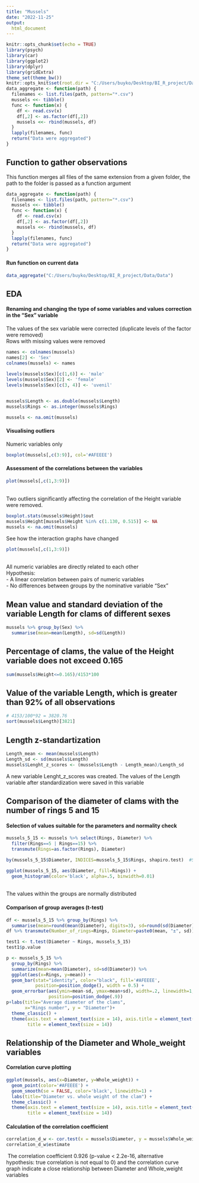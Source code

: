 ---
title: "Mussels"
date: "2022-11-25"
output: 
  html_document
---

```{r setup, include=FALSE}
knitr::opts_chunk$set(echo = TRUE)
library(psych)
library(car)
library(ggplot2)
library(dplyr)
library(gridExtra)
theme_set(theme_bw())
knitr::opts_knit$set(root.dir = "C:/Users/buyko/Desktop/BI_R_project/Data/Data")
data_aggregate <- function(path) {
  filenames <- list.files(path, pattern="*.csv")
  mussels <<- tibble()
  func <- function(x) {
    df <- read.csv(x)
    df[,2] <- as.factor(df[,2])
    mussels <<- rbind(mussels, df)
  }
  lapply(filenames, func) 
  return("Data were aggregated")
}

```

## Function to gather observations

This function merges all files of the same extension from a given folder, the path to the folder is passed as a function argument

```{r eval=FALSE, include=TRUE}

data_aggregate <- function(path) {
  filenames <- list.files(path, pattern="*.csv")
  mussels <<- tibble()
  func <- function(x) {
    df <- read.csv(x)
    df[,2] <- as.factor(df[,2])
    mussels <<- rbind(mussels, df)
  }
  lapply(filenames, func) 
  return("Data were aggregated")
}

```
#### Run function on current data

```{r include=TRUE}
data_aggregate("C:/Users/buyko/Desktop/BI_R_project/Data/Data")

```
## EDA
#### Renaming and changing the type of some variables and values correction in the "Sex" variable
The values of the sex variable were corrected (duplicate levels of the factor were removed)\
Rows with missing values were removed
```{r warning=FALSE, include=TRUE}
names <- colnames(mussels) 
names[2] <- 'Sex'
colnames(mussels) <- names
  
levels(mussels$Sex)[c(1,6)] <- 'male'
levels(mussels$Sex)[2] <- 'female'
levels(mussels$Sex)[c(3, 4)] <- 'uvenil'


mussels$Length <- as.double(mussels$Length)
mussels$Rings <- as.integer(mussels$Rings)

mussels <- na.omit(mussels)
```


#### Visualising outliers
Numeric variables only

```{r , echo=FALSE}

boxplot(mussels[,c(3:9)], col='#AFEEEE')

```

#### Assessment of the correlations between the variables

```{r mussels, echo=FALSE}
plot(mussels[,c(1,3:9)])
```
\
Two outliers significantly affecting the correlation of the Height variable were removed.

```{r}
boxplot.stats(mussels$Height)$out
mussels$Height[mussels$Height %in% c(1.130, 0.515)] <- NA
mussels <- na.omit(mussels)
```
See how the interaction graphs have changed

```{r echo = FALSE}
plot(mussels[,c(1,3:9)])
```

\
All numeric variables are directly related to each other \
Hypothesis: \
- A linear correlation between pairs of numeric variables\
- No differences between groups by the nominative variable "Sex"

## Mean value and standard deviation of the variable Length for clams of different sexes

```{r}
mussels %>% group_by(Sex) %>% 
  summarise(mean=mean(Length), sd=sd(Length))
```


## Percentage of clams, the value of the Height variable does not exceed 0.165

```{r}
sum(mussels$Height<=0.165)/4153*100
```

## Value of the variable Length, which is greater than 92% of all observations


```{r}
# 4153/100*92 = 3820.76
sort(mussels$Length)[3821]
```

## Length z-standartization


```{r}
Length_mean <- mean(mussels$Length)
Length_sd <- sd(mussels$Length)
mussels$Lenght_z_scores <- (mussels$Length - Length_mean)/Length_sd
```

A new variable Lenght_z_scores was created. The values of the Length variable after standardization were saved in this variable


## Comparison of the diameter of clams with the number of rings 5 and 15

#### Selection of values suitable for the parameters and normality check
```{r}
mussels_5_15 <- mussels %>% select(Rings, Diameter) %>% 
  filter(Rings==5 | Rings==15) %>% 
  transmute(Rings=as.factor(Rings), Diameter)

by(mussels_5_15$Diameter, INDICES=mussels_5_15$Rings, shapiro.test)  #Shapiro–Wilk test

ggplot(mussels_5_15, aes(Diameter, fill=Rings)) + 
  geom_histogram(color='black', alpha=.5, binwidth=0.01)
```
\
The values within the groups are normally distributed

#### Comparison of group averages (t-test)
```{r}
df <- mussels_5_15 %>% group_by(Rings) %>% 
  summarise(mean=round(mean(Diameter), digits=3), sd=round(sd(Diameter), digits=3))
df %>% transmute(Number_of_rings=Rings, Diameter=paste0(mean, "±", sd))

test1 <- t.test(Diameter ~ Rings, mussels_5_15)
test1$p.value

p <- mussels_5_15 %>% 
  group_by(Rings) %>% 
  summarize(mean=mean(Diameter), sd=sd(Diameter)) %>% 
  ggplot(aes(x=Rings, y=mean)) + 
  geom_bar(stat="identity", color="black", fill='#AFEEEE', 
           position=position_dodge(), width = 0.5) +
  geom_errorbar(aes(ymin=mean-sd, ymax=mean+sd), width=.2, linewidth=1,
                position=position_dodge(.9)) 
p+labs(title="Average diameter of the clams", 
       x="Rings number", y = "Diameter")+
  theme_classic() +
  theme(axis.text = element_text(size = 14), axis.title = element_text(size = 14), 
        title = element_text(size = 14)) 

```

## Relationship of the Diameter and Whole_weight variables
#### Correlation curve plotting
```{r}
ggplot(mussels, aes(x=Diameter, y=Whole_weight)) +
  geom_point(color='#AFEEEE') +
  geom_smooth(se = FALSE, color='black', linewidth=1) +
  labs(title="Diameter vs. whole weight of the clam") + 
  theme_classic() +
  theme(axis.text = element_text(size = 14), axis.title = element_text(size = 14), 
        title = element_text(size = 14)) 
```

#### Calculation of the correlation coefficient
```{r}
correlation_d_w <- cor.test(x = mussels$Diameter, y = mussels$Whole_weight)
correlation_d_w$estimate
```

\ The correlation coefficient 0.926 (p-value < 2.2e-16, alternative hypothesis: true correlation is not equal to 0) and the correlation curve graph indicate a close relationship between Diameter and Whole_weight variables


